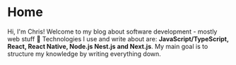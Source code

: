 # Home

Hi, I'm <span className="text-4xl font-bold">Chris</span>! Welcome to my blog about software development - mostly web stuff 🙂 Technologies I use and write about are: <b>JavaScript/TypeScript, React, React Native, Node.js Nest.js and Next.js</b>. My main goal is to structure my knowledge by writing everything down.
